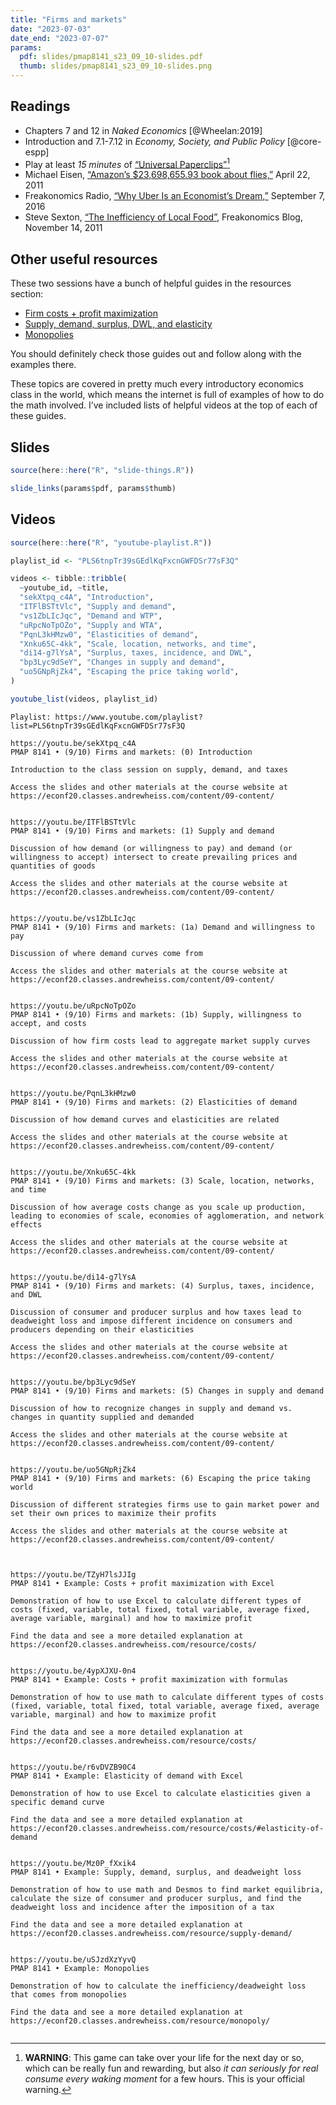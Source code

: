 ```yaml
---
title: "Firms and markets"
date: "2023-07-03"
date_end: "2023-07-07"
params:
  pdf: slides/pmap8141_s23_09_10-slides.pdf
  thumb: slides/pmap8141_s23_09_10-slides.png
---
```


## Readings

- <i class="fas fa-book"></i> Chapters 7 and 12 in *Naked Economics* [@Wheelan:2019]
- <i class="fas fa-book"></i> Introduction and 7.1-7.12 in *Economy, Society, and Public Policy* [@core-espp]
- <i class="fas fa-trophy"></i> Play at least *15 minutes* of ["Universal Paperclips"](http://www.decisionproblem.com/paperclips/)[^paperclips]
- <i class="fas fa-external-link-square-alt"></i> Michael Eisen, ["Amazon's $23,698,655.93 book about flies,"](http://www.michaeleisen.org/blog/?p=358) April 22, 2011
- <i class="fas fa-podcast"></i> Freakonomics Radio, ["Why Uber Is an Economist's Dream,"](http://freakonomics.com/podcast/uber-economists-dream/) September 7, 2016
- <i class="fas fa-external-link-square-alt"></i> Steve Sexton, ["The Inefficiency of Local Food"](http://freakonomics.com/2011/11/14/the-inefficiency-of-local-food/), Freakonomics Blog, November 14, 2011

[^paperclips]: **WARNING**: This game can take over your life for the next day or so, which can be really fun and rewarding, but also *it can seriously for real consume every waking moment* for a few hours. This is your official warning.


## Other useful resources

These two sessions have a bunch of helpful guides in the resources section:

- [Firm costs + profit maximization](/resource/costs.qmd)
- [Supply, demand, surplus, DWL, and elasticity](/resource/supply-demand.qmd)
- [Monopolies](/resource/monopoly.qmd)

You should definitely check those guides out and follow along with the examples there. 

These topics are covered in pretty much every introductory economics class in the world, which means the internet is full of examples of how to do the math involved. I've included lists of helpful videos at the top of each of these guides.


## Slides

```r
source(here::here("R", "slide-things.R"))

slide_links(params$pdf, params$thumb)
```


## Videos

```r
source(here::here("R", "youtube-playlist.R"))

playlist_id <- "PLS6tnpTr39sGEdlKqFxcnGWFDSr77sF3Q"

videos <- tibble::tribble(
  ~youtube_id, ~title,
  "sekXtpq_c4A", "Introduction",
  "ITFlBSTtVlc", "Supply and demand",
  "vs1ZbLIcJqc", "Demand and WTP",
  "uRpcNoTpOZo", "Supply and WTA",
  "PqnL3kHMzw0", "Elasticities of demand",
  "Xnku65C-4kk", "Scale, location, networks, and time",
  "di14-g7lYsA", "Surplus, taxes, incidence, and DWL",
  "bp3Lyc9dSeY", "Changes in supply and demand",
  "uo5GNpRjZk4", "Escaping the price taking world",
)

youtube_list(videos, playlist_id)
```


```cat
Playlist: https://www.youtube.com/playlist?list=PLS6tnpTr39sGEdlKqFxcnGWFDSr77sF3Q

https://youtu.be/sekXtpq_c4A
PMAP 8141 • (9/10) Firms and markets: (0) Introduction

Introduction to the class session on supply, demand, and taxes

Access the slides and other materials at the course website at https://econf20.classes.andrewheiss.com/content/09-content/


https://youtu.be/ITFlBSTtVlc
PMAP 8141 • (9/10) Firms and markets: (1) Supply and demand

Discussion of how demand (or willingness to pay) and demand (or willingness to accept) intersect to create prevailing prices and quantities of goods

Access the slides and other materials at the course website at https://econf20.classes.andrewheiss.com/content/09-content/


https://youtu.be/vs1ZbLIcJqc
PMAP 8141 • (9/10) Firms and markets: (1a) Demand and willingness to pay

Discussion of where demand curves come from

Access the slides and other materials at the course website at https://econf20.classes.andrewheiss.com/content/09-content/


https://youtu.be/uRpcNoTpOZo
PMAP 8141 • (9/10) Firms and markets: (1b) Supply, willingness to accept, and costs

Discussion of how firm costs lead to aggregate market supply curves

Access the slides and other materials at the course website at https://econf20.classes.andrewheiss.com/content/09-content/

  
https://youtu.be/PqnL3kHMzw0
PMAP 8141 • (9/10) Firms and markets: (2) Elasticities of demand

Discussion of how demand curves and elasticities are related

Access the slides and other materials at the course website at https://econf20.classes.andrewheiss.com/content/09-content/


https://youtu.be/Xnku65C-4kk
PMAP 8141 • (9/10) Firms and markets: (3) Scale, location, networks, and time

Discussion of how average costs change as you scale up production, leading to economies of scale, economies of agglomeration, and network effects

Access the slides and other materials at the course website at https://econf20.classes.andrewheiss.com/content/09-content/


https://youtu.be/di14-g7lYsA
PMAP 8141 • (9/10) Firms and markets: (4) Surplus, taxes, incidence, and DWL

Discussion of consumer and producer surplus and how taxes lead to deadweight loss and impose different incidence on consumers and producers depending on their elasticities

Access the slides and other materials at the course website at https://econf20.classes.andrewheiss.com/content/09-content/


https://youtu.be/bp3Lyc9dSeY
PMAP 8141 • (9/10) Firms and markets: (5) Changes in supply and demand

Discussion of how to recognize changes in supply and demand vs. changes in quantity supplied and demanded

Access the slides and other materials at the course website at https://econf20.classes.andrewheiss.com/content/09-content/


https://youtu.be/uo5GNpRjZk4
PMAP 8141 • (9/10) Firms and markets: (6) Escaping the price taking world

Discussion of different strategies firms use to gain market power and set their own prices to maximize their profits

Access the slides and other materials at the course website at https://econf20.classes.andrewheiss.com/content/09-content/



https://youtu.be/TZyH7lsJJIg
PMAP 8141 • Example: Costs + profit maximization with Excel

Demonstration of how to use Excel to calculate different types of costs (fixed, variable, total fixed, total variable, average fixed, average variable, marginal) and how to maximize profit

Find the data and see a more detailed explanation at https://econf20.classes.andrewheiss.com/resource/costs/


https://youtu.be/4ypXJXU-0n4
PMAP 8141 • Example: Costs + profit maximization with formulas

Demonstration of how to use math to calculate different types of costs (fixed, variable, total fixed, total variable, average fixed, average variable, marginal) and how to maximize profit

Find the data and see a more detailed explanation at https://econf20.classes.andrewheiss.com/resource/costs/


https://youtu.be/r6vDVZB90C4
PMAP 8141 • Example: Elasticity of demand with Excel

Demonstration of how to use Excel to calculate elasticities given a specific demand curve

Find the data and see a more detailed explanation at https://econf20.classes.andrewheiss.com/resource/costs/#elasticity-of-demand


https://youtu.be/Mz0P_fXxik4
PMAP 8141 • Example: Supply, demand, surplus, and deadweight loss

Demonstration of how to use math and Desmos to find market equilibria, calculate the size of consumer and producer surplus, and find the deadweight loss and incidence after the imposition of a tax

Find the data and see a more detailed explanation at https://econf20.classes.andrewheiss.com/resource/supply-demand/


https://youtu.be/uSJzdXzYyvQ
PMAP 8141 • Example: Monopolies

Demonstration of how to calculate the inefficiency/deadweight loss that comes from monopolies

Find the data and see a more detailed explanation at https://econf20.classes.andrewheiss.com/resource/monopoly/


```
